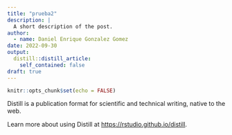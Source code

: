 ```yaml
---
title: "prueba2"
description: |
  A short description of the post.
author:
  - name: Daniel Enrique Gonzalez Gomez
date: 2022-09-30
output:
  distill::distill_article:
    self_contained: false
draft: true
---
```



```r
knitr::opts_chunk$set(echo = FALSE)
```

Distill is a publication format for scientific and technical writing, native to the web.

Learn more about using Distill at <https://rstudio.github.io/distill>.


